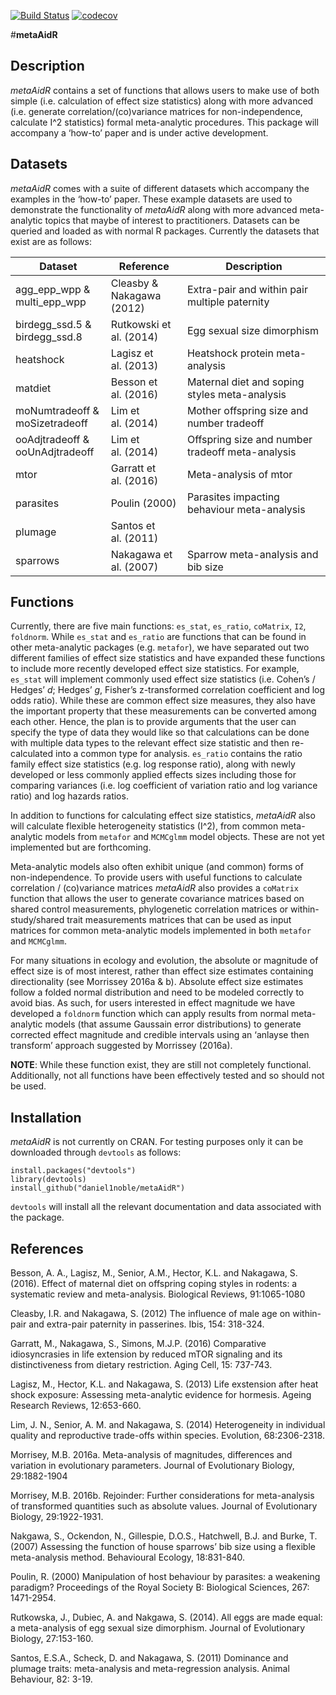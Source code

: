 [![Build Status](https://travis-ci.org/daniel1noble/metaAidR.svg?branch=master)](https://travis-ci.org/daniel1noble/metaAidR) [![codecov](https://codecov.io/gh/daniel1noble/metaAidR/branch/master/graph/badge.svg)](https://codecov.io/gh/daniel1noble/metaAidR)

#**metaAidR**

## **Description**

*metaAidR* contains a set of functions that allows users to make use of both simple (i.e. calculation of effect size statistics) along with more advanced (i.e. generate correlation/(co)variance matrices for non-independence, calculate I^2 statistics) formal meta-analytic procedures. This package will accompany a 'how-to' paper and is under active development. 

## **Datasets**

*metaAidR* comes with a suite of different datasets which accompany the examples in the 'how-to' paper. These example datasets are used to demonstrate the functionality of *metaAidR* along with more advanced meta-analytic topics that maybe of interest to practitioners. Datasets can be queried and loaded as with normal R packages. Currently the datasets that exist are as follows:

| Dataset                         | Reference                 | Description                                      |
|---------------------------------|---------------------------|--------------------------------------------------|
| agg_epp_wpp & multi_epp_wpp     | Cleasby & Nakagawa (2012) | Extra-pair and within pair multiple paternity    |
| birdegg_ssd.5 & birdegg_ssd.8   | Rutkowski et al. (2014)   | Egg sexual size dimorphism                       |
| heatshock                       | Lagisz et al. (2013)      | Heatshock protein meta-analysis                  |
| matdiet                         | Besson et al. (2016)      | Maternal diet and soping styles meta-analysis    |
| moNumtradeoff & moSizetradeoff  | Lim et al. (2014)         | Mother offspring size and number tradeoff        |
| ooAdjtradeoff & ooUnAdjtradeoff | Lim et al. (2014)         | Offspring size and number tradeoff meta-analysis |
| mtor                            | Garratt et al. (2016)     | Meta-analysis of mtor                            |
| parasites                       | Poulin (2000)             | Parasites impacting behaviour meta-analysis      |
| plumage                         | Santos et al. (2011)      |                                                  |
| sparrows                        | Nakagawa et al. (2007)    | Sparrow meta-analysis and bib size               |

## **Functions**

Currently, there are five main functions: `es_stat`, `es_ratio`, `coMatrix`, `I2`, `foldnorm`. While `es_stat` and `es_ratio` are functions that can be found in other meta-analytic packages (e.g. `metafor`), we have separated out two different families of effect size statistics and have expanded these functions to include more recently developed effect size statistics. For example, `es_stat` will implement commonly used effect size statistics (i.e. Cohen's / Hedges' *d*; Hedges' *g*, Fisher's z-transformed correlation coefficient and log odds ratio). While these are common effect size measures, they also have the important property that these measurements can be converted among each other. Hence, the plan is to provide arguments that the user can specify the type of data they would like so that calculations can be done with multiple data types to the relevant effect size statistic and then re-calculated into a common type for analysis.  `es_ratio` contains the ratio family effect size statistics (e.g. log response ratio), along with newly developed or less commonly applied effects sizes including those for comparing variances (i.e. log coefficient of variation ratio and log variance ratio) and log hazards ratios. 

In addition to functions for calculating effect size statistics, *metaAidR* also will calculate flexible heterogeneity statistics (I^2), from common meta-analytic models from `metafor` and `MCMCglmm` model objects. These are not yet implemented but are forthcoming. 

Meta-analytic models also often exhibit unique (and common) forms of non-independence. To provide users with useful functions to calculate correlation / (co)variance matrices *metaAidR* also provides a `coMatrix` function that allows the user to generate covariance matrices based on shared control measurements, phylogenetic correlation matrices or within-study/shared trait measurements matrices that can be used as input matrices for common meta-analytic models implemented in both `metafor` and `MCMCglmm`. 

For many situations in ecology and evolution, the absolute or magnitude of effect size is of most interest, rather than effect size estimates containing directionality (see Morrissey 2016a & b). Absolute effect size estimates follow a folded normal distribution and need to be modeled correctly to avoid bias. As such, for users interested in effect magnitude we have developed a `foldnorm` function which can apply results from normal meta-analytic models (that assume Gaussain error distributions) to generate corrected effect magnitude and credible intervals using an 'anlayse then transform' approach suggested by Morrissey (2016a).

**NOTE**: While these function exist, they are still not completely functional. Additionally, not all functions have been effectively tested and so should not be used.

## **Installation**

*metaAidR* is not currently on CRAN. For testing purposes only it can be downloaded through `devtools` as follows:

```
install.packages("devtools")
library(devtools)
install_github("daniel1noble/metaAidR")
```
`devtools` will install all the relevant documentation and data associated with the package. 

## **References**

Besson, A. A., Lagisz, M., Senior, A.M., Hector, K.L. and Nakagawa, S. (2016). Effect of maternal diet on offspring coping styles in rodents: a systematic review and meta-analysis. Biological Reviews, 91:1065-1080

Cleasby, I.R. and Nakagawa, S. (2012) The influence of male age on within-pair and extra-pair paternity in passerines. Ibis, 154: 318-324.

Garratt, M., Nakagawa, S., Simons, M.J.P. (2016) Comparative idiosyncrasies in life extension by reduced mTOR signaling and its distinctiveness from dietary restriction. Aging Cell, 15: 737-743.

Lagisz, M., Hector, K.L. and Nakagawa, S. (2013) Life exstension after heat shock exposure: Assessing meta-analytic evidence for hormesis. Ageing Research Reviews, 12:653-660.

Lim, J. N., Senior, A. M. and Nakagawa, S. (2014) Heterogeneity in individual quality and reproductive trade-offs within species. Evolution, 68:2306-2318.

Morrisey, M.B. 2016a. Meta-analysis of magnitudes, differences and variation in evolutionary parameters. Journal of Evolutionary Biology, 29:1882-1904

Morrisey, M.B. 2016b. Rejoinder: Further considerations for meta-analysis of transformed quantities such as absolute values. Journal of Evolutionary Biology, 29:1922-1931.

Nakgawa, S., Ockendon, N., Gillespie, D.O.S., Hatchwell, B.J. and Burke, T. (2007) Assessing the function of house sparrows' bib size using a flexible meta-analysis method. Behavioural Ecology, 18:831-840.

Poulin, R. (2000) Manipulation of host behaviour by parasites: a weakening paradigm? Proceedings of the Royal Society B: Biological Sciences, 267: 1471-2954.

Rutkowska, J., Dubiec, A. and Nakgawa, S. (2014). All eggs are made equal: a meta-analysis of egg sexual size dimorphism. Journal of Evolutionary Biology, 27:153-160.

Santos, E.S.A., Scheck, D. and Nakagawa, S. (2011) Dominance and plumage traits: meta-analysis and meta-regression analysis. Animal Behaviour, 82: 3-19.
